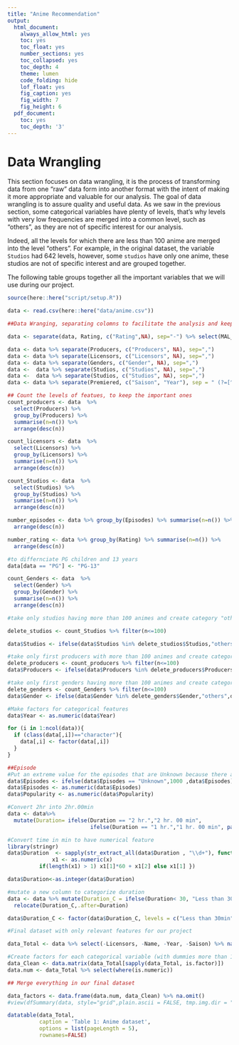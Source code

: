 ```yaml
---
title: "Anime Recommendation"
output:
  html_document:
    always_allow_html: yes
    toc: yes
    toc_float: yes
    number_sections: yes
    toc_collapsed: yes
    toc_depth: 4
    theme: lumen
    code_folding: hide
    lof_float: yes
    fig_caption: yes
    fig_width: 7
    fig_height: 6
  pdf_document:
    toc: yes
    toc_depth: '3'
---
```


# Data Wrangling

This section focuses on data wrangling, it is the process of transforming data from one "raw" data form into another format with the intent of making it more appropriate and valuable for our analysis. The goal of data wrangling is to assure quality and useful data. As we saw in the previous section, some categorical variables have plenty of levels, that's why levels with very low frequencies are merged into a common level, such as "others", as they are not of specific interest for our analysis.

Indeed, all the levels for which there are less than 100 anime are merged into the level "others". For example, in the original dataset, the variable `Studios` had 642 levels, however, some `studios` have only one anime, these studios are not of specific interest and are grouped together.

The following table groups together all the important variables that we will use during our project.

```r
source(here::here("script/setup.R"))
```

```r
data <- read.csv(here::here("data/anime.csv"))
```

```r
##Data Wranging, separating colomns to facilitate the analysis and keep most important information about the animes

data <- separate(data, Rating, c("Rating",NA), sep="-") %>% select(MAL_ID, Name, Genders, Type, Episodes, Producers, Licensors, Studios, Source, Duration, Rating, Premiered, Popularity)

data <- data %>% separate(Producers, c("Producers", NA), sep=",")
data <- data %>% separate(Licensors, c("Licensors", NA), sep=",")
data <- data %>% separate(Genders, c("Gender", NA), sep=",")
data <-  data %>% separate(Studios, c("Studios", NA), sep=",")
data <-  data %>% separate(Studios, c("Studios", NA), sep=",")
data <- data %>% separate(Premiered, c("Saison", "Year"), sep = " (?=[^ ]+$)")


```

```r
## Count the levels of featues, to keep the important ones
count_producers <- data  %>%
  select(Producers) %>%
  group_by(Producers) %>%
  summarise(n=n()) %>%
  arrange(desc(n))

count_licensors <- data  %>%
  select(Licensors) %>%
  group_by(Licensors) %>%
  summarise(n=n()) %>%
  arrange(desc(n))

count_Studios <- data  %>%
  select(Studios) %>%
  group_by(Studios) %>%
  summarise(n=n()) %>%
  arrange(desc(n))

number_episodes <- data %>% group_by(Episodes) %>% summarise(n=n()) %>%
  arrange(desc(n))

number_rating <- data %>% group_by(Rating) %>% summarise(n=n()) %>%
  arrange(desc(n))

#to differnciate PG children and 13 years 
data[data == "PG"] <- "PG-13"

count_Genders <- data  %>%
  select(Gender) %>%
  group_by(Gender) %>%
  summarise(n=n()) %>%
  arrange(desc(n))
```

```r
#take only studios having more than 100 animes and create category "others"

delete_studios <- count_Studios %>% filter(n<=100)

data$Studios <- ifelse(data$Studios %in% delete_studios$Studios,"others",data$Studios)

#take only first producers with more than 100 animes and create category "others"
delete_producers <- count_producers %>% filter(n<=100)
data$Producers <- ifelse(data$Producers %in% delete_producers$Producers,"others",data$Producers)

#take only first genders having more than 100 animes and create category "others"
delete_genders <- count_Genders %>% filter(n<=100)
data$Gender <- ifelse(data$Gender %in% delete_genders$Gender,"others",data$Gender)

#Make factors for categorical features
data$Year <- as.numeric(data$Year)

for (i in 1:ncol(data)){
  if (class(data[,i])=="character"){
    data[,i] <- factor(data[,i])
  }
}

##Episode
#Put an extreme value for the episodes that are Unknown because there are not finished --> important information to keep
data$Episodes <- ifelse(data$Episodes == "Unknown",1000 ,data$Episodes)
data$Episodes <- as.numeric(data$Episodes)
data$Popularity <- as.numeric(data$Popularity)
```

```r
#Convert 2hr into 2hr.00min
data <- data%>%
  mutate(Duration= ifelse(Duration == "2 hr.","2 hr. 00 min",
                          ifelse(Duration == "1 hr.","1 hr. 00 min", paste0(Duration))))

#Convert time in min to have numerical feature
library(stringr)
data$Duration  <- sapply(str_extract_all(data$Duration , "\\d+"), function(x) {
              x1 <- as.numeric(x)
          if(length(x1) > 1) x1[1]*60 + x1[2] else x1[1] })

data$Duration<-as.integer(data$Duration)
```

```r
#mutate a new column to categorize duration
data <- data %>% mutate(Duration_C = ifelse(Duration< 30, "Less than 30min", ifelse(Duration>= 30 & Duration < 60, "Less than 1h",ifelse(Duration>= 60 & Duration < 120,"more than 1h","more than 2h"))))%>%
  relocate(Duration_C,.after=Duration)

data$Duration_C <- factor(data$Duration_C, levels = c("Less than 30min", "Less than 1h", "more than 1h","more than 2h"))
```

```r
#Final dataset with only relevant features for our project

data_Total <- data %>% select(-Licensors, -Name, -Year, -Saison) %>% na.omit()

#Create factors for each categorical variable (with dummies more than 1550 variables)
data_Clean <- data.matrix(data_Total[sapply(data_Total, is.factor)])
data.num <- data_Total %>% select(where(is.numeric))

## Merge everything in our final dataset

data_factors <- data.frame(data.num, data_Clean) %>% na.omit()
#view(dfSummary(data, style="grid",plain.ascii = FALSE, tmp.img.dir = "/tmp")) #see which factor for which level

datatable(data_Total,
          caption = 'Table 1: Anime dataset',
          options = list(pageLength = 5),
          rownames=FALSE)
```


